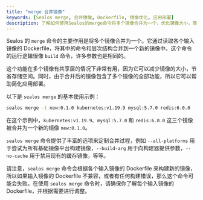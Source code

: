 ```yaml
---
title: "merge 合并镜像"
keywords: [Sealos merge, 合并镜像, Dockerfile, 镜像优化, 应用部署]
description: 了解如何使用Sealos的merge命令将多个镜像合并为一个，优化镜像大小，简化应用部署，节省存储空间。
---
```


Sealos 的 `merge` 命令的主要作用是将多个镜像合并为一个。它通过读取各个输入镜像的 Dockerfile，将其中的命令和层次结构合并到一个新的镜像中。这个命令的运行逻辑很像 `build` 命令，许多参数也是相同的。

这个功能在多个镜像有共享层的情况下非常有用，因为它可以减少镜像的大小，节省存储空间。同时，由于合并后的镜像包含了多个镜像的全部功能，所以它可以帮助简化应用部署。

以下是 `sealos merge` 的基本使用示例：

```bash
sealos merge -t new:0.1.0 kubernetes:v1.19.9 mysql:5.7.0 redis:6.0.0
```

在这个示例中，`kubernetes:v1.19.9`、`mysql:5.7.0` 和 `redis:6.0.0` 这三个镜像被合并为一个新的镜像 `new:0.1.0`。

`sealos merge` 命令提供了丰富的选项来定制合并过程，例如 `--all-platforms` 用于尝试为所有基础镜像平台构建镜像，`--build-arg` 用于向构建器提供参数，`--no-cache` 用于禁用现有的缓存镜像，等等。

请注意，`sealos merge` 命令会根据各个输入镜像的 Dockerfile 来构建新的镜像，所以如果输入镜像的 Dockerfile 不兼容，或者有任何构建错误，那么这个命令可能会失败。在使用 `sealos merge` 命令时，请确保你了解每个输入镜像的 Dockerfile，并根据需要进行调整。

